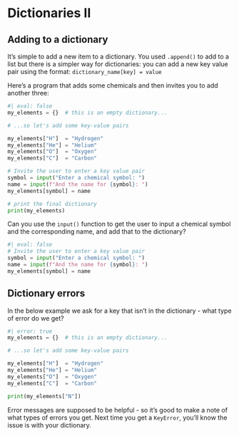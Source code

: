 # Dictionaries II 

## Adding to a dictionary 

It's simple to add a new item to a dictionary. You used ```.append()``` to add to a list but there is a simpler way for dictionaries: you can add a new key value pair using the format:
```dictionary_name[key] = value```

Here's a program that adds some chemicals and then invites you to add another three:

```python
#| eval: false
my_elements = {}  # this is an empty dictionary... 

# ...so let's add some key-value pairs

my_elements["H"]  = "Hydrogen"
my_elements["He"] = "Helium"
my_elements["O"]  = "Oxygen"
my_elements["C"]  = "Carbon"

# Invite the user to enter a key value pair
symbol = input("Enter a chemical symbol: ")
name = input(f"And the name for {symbol}: ")
my_elements[symbol] = name

# print the final dictionary
print(my_elements)
```

Can you use the ```input()``` function to get the user to input a chemical symbol and the corresponding name, and add that to the dictionary? 

::: { .callout-tip collapse="true" title="Show answer"}
```python
#| eval: false
# Invite the user to enter a key value pair
symbol = input("Enter a chemical symbol: ")
name = input(f"And the name for {symbol}: ")
my_elements[symbol] = name
```
:::


## Dictionary errors

In the below example we ask for a key that isn't in the dictionary - what type of error do we get? 

```python
#| error: true
my_elements = {}  # this is an empty dictionary... 

# ...so let's add some key-value pairs

my_elements["H"]  = "Hydrogen"
my_elements["He"] = "Helium"
my_elements["O"]  = "Oxygen"
my_elements["C"]  = "Carbon"

print(my_elements["N"])
```

Error messages are supposed to be helpful - so it's good to make a note of what types of errors you get. Next time you get a ```KeyError```, you'll know the issue is with your dictionary. 